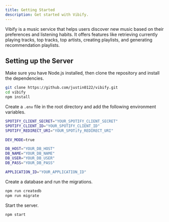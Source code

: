 ```yaml
---
title: Getting Started
description: Get started with Vibify.
---
```



Vibify is a music service that helps users discover new music based on their preferences and listening habits. It offers features like retrieving currently playing tracks, top tracks, top artists, creating playlists, and generating recommendation playlists.

## Setting up the Server

Make sure you have Node.js installed, then clone the repository and install the dependencies.

```bash
git clone https://github.com/justin0122/vibify.git
cd vibify
npm install
```

Create a `.env` file in the root directory and add the following environment variables.

```bash
SPOTIFY_CLIENT_SECRET="YOUR_SPOTIFY_CLIENT_SECRET"
SPOTIFY_CLIENT_ID="YOUR_SPOTIFY_CLIENT_ID"
SPOTIFY_REDIRECT_URI="YOUR_SPOTify_REDIRECT_URI"

DEV_MODE=true

DB_HOST="YOUR_DB_HOST"
DB_NAME="YOUR_DB_NAME"
DB_USER="YOUR_DB_USER"
DB_PASS="YOUR_DB_PASS"

APPLICATION_ID="YOUR_APPLICATION_ID"
```

Create a database and run the migrations.

```bash
npm run createdb
npm run migrate
```

Start the server.

```bash
npm start
```

